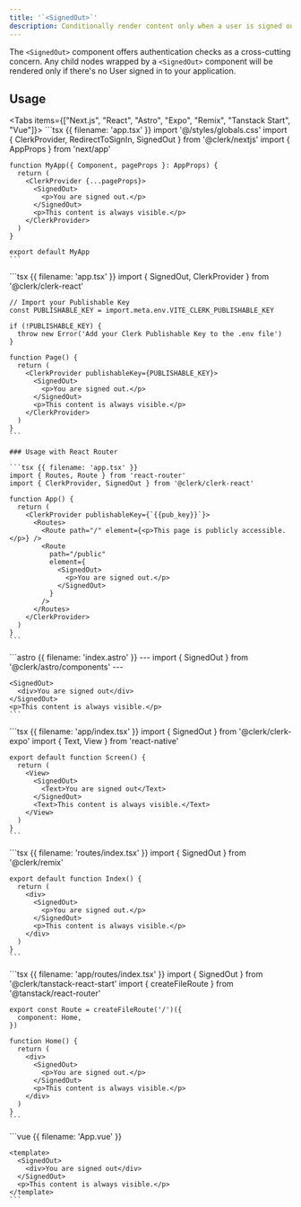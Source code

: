 ```yaml
---
title: '`<SignedOut>`'
description: Conditionally render content only when a user is signed out.
---
```


The `<SignedOut>` component offers authentication checks as a cross-cutting concern. Any child nodes wrapped by a `<SignedOut>` component will be rendered only if there's no User signed in to your application.

## Usage

<Tabs items={["Next.js", "React", "Astro", "Expo", "Remix", "Tanstack Start", "Vue"]}>
  <Tab>
    ```tsx {{ filename: 'app.tsx' }}
    import '@/styles/globals.css'
    import { ClerkProvider, RedirectToSignIn, SignedOut } from '@clerk/nextjs'
    import { AppProps } from 'next/app'

    function MyApp({ Component, pageProps }: AppProps) {
      return (
        <ClerkProvider {...pageProps}>
          <SignedOut>
            <p>You are signed out.</p>
          </SignedOut>
          <p>This content is always visible.</p>
        </ClerkProvider>
      )
    }

    export default MyApp
    ```
  </Tab>

  <Tab>
    ```tsx {{ filename: 'app.tsx' }}
    import { SignedOut, ClerkProvider } from '@clerk/clerk-react'

    // Import your Publishable Key
    const PUBLISHABLE_KEY = import.meta.env.VITE_CLERK_PUBLISHABLE_KEY

    if (!PUBLISHABLE_KEY) {
      throw new Error('Add your Clerk Publishable Key to the .env file')
    }

    function Page() {
      return (
        <ClerkProvider publishableKey={PUBLISHABLE_KEY}>
          <SignedOut>
            <p>You are signed out.</p>
          </SignedOut>
          <p>This content is always visible.</p>
        </ClerkProvider>
      )
    }
    ```

    ### Usage with React Router

    ```tsx {{ filename: 'app.tsx' }}
    import { Routes, Route } from 'react-router'
    import { ClerkProvider, SignedOut } from '@clerk/clerk-react'

    function App() {
      return (
        <ClerkProvider publishableKey={`{{pub_key}}`}>
          <Routes>
            <Route path="/" element={<p>This page is publicly accessible.</p>} />
            <Route
              path="/public"
              element={
                <SignedOut>
                  <p>You are signed out.</p>
                </SignedOut>
              }
            />
          </Routes>
        </ClerkProvider>
      )
    }
    ```
  </Tab>

  <Tab>
    ```astro {{ filename: 'index.astro' }}
    ---
    import { SignedOut } from '@clerk/astro/components'
    ---

    <SignedOut>
      <div>You are signed out</div>
    </SignedOut>
    <p>This content is always visible.</p>
    ```
  </Tab>

  <Tab>
    ```tsx {{ filename: 'app/index.tsx' }}
    import { SignedOut } from '@clerk/clerk-expo'
    import { Text, View } from 'react-native'

    export default function Screen() {
      return (
        <View>
          <SignedOut>
            <Text>You are signed out</Text>
          </SignedOut>
          <Text>This content is always visible.</Text>
        </View>
      )
    }
    ```
  </Tab>

  <Tab>
    ```tsx {{ filename: 'routes/index.tsx' }}
    import { SignedOut } from '@clerk/remix'

    export default function Index() {
      return (
        <div>
          <SignedOut>
            <p>You are signed out.</p>
          </SignedOut>
          <p>This content is always visible.</p>
        </div>
      )
    }
    ```
  </Tab>

  <Tab>
    ```tsx {{ filename: 'app/routes/index.tsx' }}
    import { SignedOut } from '@clerk/tanstack-react-start'
    import { createFileRoute } from '@tanstack/react-router'

    export const Route = createFileRoute('/')({
      component: Home,
    })

    function Home() {
      return (
        <div>
          <SignedOut>
            <p>You are signed out.</p>
          </SignedOut>
          <p>This content is always visible.</p>
        </div>
      )
    }
    ```
  </Tab>

  <Tab>
    ```vue {{ filename: 'App.vue' }}
    <script setup lang="ts">
    import { SignedOut } from '@clerk/vue'
    </script>

    <template>
      <SignedOut>
        <div>You are signed out</div>
      </SignedOut>
      <p>This content is always visible.</p>
    </template>
    ```
  </Tab>
</Tabs>
